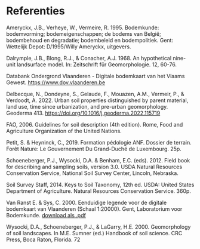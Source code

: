 # Referenties {.unnumbered}

Ameryckx, J.B., Verheye, W., Vermeire, R. 1995. Bodemkunde: bodemvorming; bodemeigenschappen; de bodems van België; bodembehoud en degradatie; bodembeleid en bodempolitiek. Gent: Wettelijk Depot: D/1995/Willy Ameryckx, uitgevers.

Dalrymple, J.B., Blong, R.J., & Conacher, A.J. 1968. An hypothetical nine-unit landsurface model. In: Zeitschrift für Geomorphologie. 12, 60-76.

Databank Ondergrond Vlaanderen - Digitale bodemkaart van het Vlaams Gewest. [https://www.dov.vlaanderen.be](https://www.dov.vlaanderen.be)

Delbecque, N., Dondeyne, S., Gelaude, F., Mouazen, A.M., Vermeir, P., & Verdoodt, A. 2022. Urban soil properties distinguished by parent material, land use, time since urbanization, and pre-urban geomorphology. Geoderma 413.
[https://doi.org/10.1016/j.geoderma.2022.115719](https://doi.org/10.1016/j.geoderma.2022.115719)

FAO, 2006. Guidelines for soil description (4th edition). Rome, Food and Agriculture Organization of the United Nations.

Petit, S. & Heyninck, C., 2019. Formation pédologie ANF. Dossier de terrain. Forêt Nature: Le Gouvernement Du Grand-Duché de Luxembourg. 25p.

Schoeneberger, P.J., Wysocki, D.A. & Benham, E.C. (eds). 2012. Field book for describing and sampling soils, version 3.0. USDA Natural Resources Conservation Service, National Soil Survey Center, Lincoln, Nebraska.

Soil Survey Staff, 2014. Keys to Soil Taxonomy, 12th ed. USDA: United States Department of Agriculture. Natural Resources Conservation Service. 360p.

Van Ranst E. & Sys, C. 2000. Eenduidige legende voor de digitale bodemkaart van Vlaanderen (Schaal 1:20000). Gent, Laboratorium voor Bodemkunde. [download als .pdf](https://www.milieuinfo.be/dms/d/d/workspace/SpacesStore/417aadac-822a-4401-965e-ea9a4119f0a6/eenduidige%20legende_bodemkaart.pdf)

Wysocki, D.A., Schoeneberger, P.J., & LaGarry, H.E. 2000. Geomorphology of soil landscapes. In M.E. Sumner (ed.) Handbook of soil science. CRC Press, Boca Raton, Florida.
72
